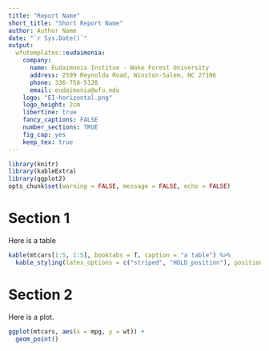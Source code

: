 ```yaml
---
title: "Report Name"
short_title: "Short Report Name"
author: Author Name
date: "`r Sys.Date()`"
output:
  wfutemplates::eudaimonia:
    company:
      name: Eudaimonia Institue - Wake Forest University
      address: 2599 Reynolda Road, Winston-Salem, NC 27106
      phone: 336-758-5128
      email: eudaimonia@wfu.edu
    logo: "EI-horizontal.png"
    logo_height: 2cm
    libertine: true
    fancy_captions: FALSE
    number_sections: TRUE
    fig_cap: yes
    keep_tex: true
---
```


```r
library(knitr)
library(kableExtra)
library(ggplot2)
opts_chunk$set(warning = FALSE, message = FALSE, echo = FALSE)
```

# Section 1
Here is a table

```r
kable(mtcars[1:5, 1:5], booktabs = T, caption = "a table") %>%
  kable_styling(latex_options = c("striped", "HOLD_position"), position = "left")
```

\clearpage

# Section 2
Here is a plot.

```r
ggplot(mtcars, aes(x = mpg, y = wt)) +
  geom_point()
```
